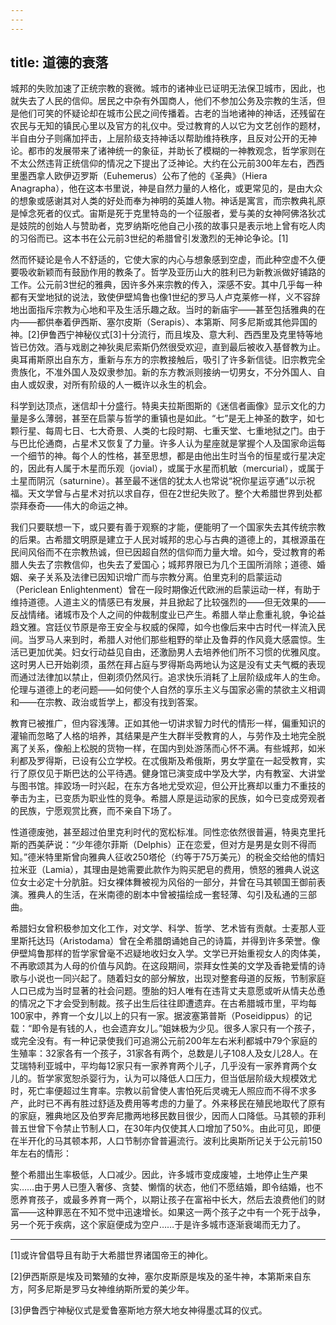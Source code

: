 ```yaml
---
---
---
```

title: 道德的衰落
---




城邦的失败加速了正统宗教的衰微。城市的诸神业已证明无法保卫城市，因此，也就失去了人民的信仰。居民之中杂有外国商人，他们不参加公务及宗教的生活，但是他们可笑的怀疑论却在城市公民之间传播着。古老的当地诸神的神话，还残留在农民与无知的镇民心里以及官方的礼仪中。受过教育的人以它为文艺创作的题材，半自由分子则痛加抨击，上层阶级支持神话以帮助维持秩序，且反对公开的无神论。都市的发展带来了诸神统一的象征，并助长了模糊的一神教观念，哲学家则在不太公然违背正统信仰的情况之下提出了泛神论。大约在公元前300年左右，西西里墨西拿人欧伊迈罗斯（Euhemerus）公布了他的《圣典》（Hiera Anagrapha），他在这本书里说，神是自然力量的人格化，或更常见的，是由大众的想象或感谢其对人类的好处而奉为神明的英雄人物。神话是寓言，而宗教典礼原是悼念死者的仪式。宙斯是死于克里特岛的一个征服者，爱与美的女神阿佛洛狄忒是妓院的创始人与赞助者，克罗纳斯吃他自己小孩的故事只是表示地上曾有吃人肉的习俗而已。这本书在公元前3世纪的希腊曾引发激烈的无神论争论。[1]

然而怀疑论是令人不舒适的，它使大家的内心与想象感到空虚，而此种空虚不久便要吸收新颖而有鼓励作用的教条了。哲学及亚历山大的胜利已为新教派做好铺路的工作。公元前3世纪的雅典，因许多外来宗教的传入，深感不安。其中几乎每一种都有天堂地狱的说法，致使伊壁鸠鲁也像1世纪的罗马人卢克莱修一样，义不容辞地出面指斥宗教为心地和平及生活乐趣之敌。当时的新庙宇——甚至包括雅典的在内——都供奉着伊西斯、塞尔皮斯（Serapis）、本第斯、阿多尼斯或其他异国的神。[2]伊鲁西宁神秘仪式[3]十分流行，而且埃及、意大利、西西里及克里特等地皆已仿效。酒与戏剧之神狄奥尼索斯仍然很受欢迎，直到最后被收入基督教为止。奥耳甫斯原出自东方，重新与东方的宗教接触后，吸引了许多新信徒。旧宗教完全贵族化，不准外国人及奴隶参加。新的东方教派则接纳一切男女，不分外国人、自由人或奴隶，对所有阶级的人一概许以永生的机会。

科学到达顶点，迷信却十分盛行。特奥夫拉斯图斯的《迷信者画像》显示文化的力量是多么薄弱，甚至在启蒙与哲学的重镇也是如此。“七”是无上神圣的数字，如七颗行星、每周七日、七大奇景、人类的七段时期、七重天堂、七重地狱之门。由于与巴比伦通商，占星术又恢复了力量。许多人认为星座就是掌握个人及国家命运每一个细节的神。每个人的性格，甚至思想，都是由他出生时当令的恒星或行星决定的，因此有人属于木星而乐观（jovial），或属于水星而机敏（mercurial），或属于土星而阴沉（saturnine）。甚至最不迷信的犹太人也常说“祝你星运亨通”以示祝福。天文学曾与占星术对抗以求自存，但在2世纪失败了。整个大希腊世界到处都崇拜泰奇——伟大的命运之神。

我们只要联想一下，或只要有善于观察的才能，便能明了一个国家失去其传统宗教的后果。古希腊文明原是建立于人民对城邦的忠心与古典的道德上的，其根源虽在民间风俗而不在宗教热诚，但已因超自然的信仰而力量大增。如今，受过教育的希腊人失去了宗教信仰，也失去了爱国心；城邦界限已为几个王国所消除；道德、婚姻、亲子关系及法律已因知识增广而与宗教分离。伯里克利的启蒙运动（Periclean Enlightenment）曾在一段时期像近代欧洲的启蒙运动一样，有助于维持道德。人道主义的情感已有发展，并且掀起了比较强烈的——但无效果的——反战情绪。诸城市及个人之间的仲裁制度业已产生。希腊人举止愈重礼貌，争论益趋文雅。宫廷仪节原是帝王安全与权威的保障，如今也像后来中古时代一样流入民间。当罗马人来到时，希腊人对他们那些粗野的举止及鲁莽的作风竟大感震惊。生活已更加优美。妇女行动益见自由，还激励男人去培养他们所不习惯的优雅风度。这时男人已开始剃须，虽然在拜占庭与罗得斯岛两地认为这是没有丈夫气概的表现而通过法律加以禁止，但剃须仍然风行。追求快乐消耗了上层阶级成年人的生命。伦理与道德上的老问题——如何使个人自然的享乐主义与国家必需的禁欲主义相调和——在宗教、政治或哲学上，都没有找到答案。

教育已被推广，但内容浅薄。正如其他一切讲求智力时代的情形一样，偏重知识的灌输而忽略了人格的培养，其结果是产生大群半受教育的人，与劳作及土地完全脱离了关系，像船上松脱的货物一样，在国内到处游荡而心怀不满。有些城邦，如米利都及罗得斯，已设有公立学校。在忒俄斯及希俄斯，男女学童在一起受教育，实行了原仅见于斯巴达的公平待遇。健身馆已演变成中学及大学，内有教室、大讲堂与图书馆。摔跤场一时兴起，在东方各地尤受欢迎，但公开比赛却以重力不重技的拳击为主，已变质为职业性的竞争。希腊人原是运动家的民族，如今已变成旁观者的民族，宁愿观赏比赛，而不亲自下场了。

性道德废弛，甚至超过伯里克利时代的宽松标准。同性恋依然很普遍，特奥克里托斯的西美萨说：“少年德尔菲斯（Delphis）正在恋爱，但对方是男是女则不得而知。”德米特里斯曾向雅典人征收250塔伦（约等于75万美元）的税金交给他的情妇拉米亚（Lamia），其理由是她需要此款作为购买肥皂的费用，愤怒的雅典人说这位女士必定十分肮脏。妇女裸体舞被视为风俗的一部分，并曾在马其顿国王御前表演。雅典人的生活，在米南德的剧本中曾被描绘成一套轻薄、勾引及私通的三部曲。

希腊妇女曾积极参加文化工作，对文学、科学、哲学、艺术皆有贡献。士麦那人亚里斯托达玛（Aristodama）曾在全希腊朗诵她自己的诗篇，并得到许多荣誉。像伊壁鸠鲁那样的哲学家曾毫不迟疑地收妇女入学。文学已开始重视女人的肉体美，不再歌颂其为人母的价值与风韵。在这段期间，崇拜女性美的文学及香艳爱情的诗歌与小说也一同兴起了。随着妇女的部分解放，出现对整套母道的反叛，节制家庭人口已成为当时显著的社会问题。堕胎的妇人唯有在违背丈夫意愿或听从情夫怂恿的情况之下才会受到制裁。孩子出生后往往即遭遗弃。在古希腊城市里，平均每100家中，养育一个女儿以上的只有一家。据波塞第普斯（Poseidippus）的记载：“即令是有钱的人，也会遗弃女儿。”姐妹极为少见。很多人家只有一个孩子，或完全没有。有一种记录使我们可追溯公元前200年左右米利都城中79个家庭的生殖率：32家各有一个孩子，31家各有两个，总数是儿子108人及女儿28人。在艾瑞特利亚城中，平均每12家只有一家养育两个儿子，几乎没有一家养育两个女儿的。哲学家宽恕杀婴行为，认为可以降低人口压力，但当低层阶级大规模效尤时，死亡率便超过生育率。宗教以前曾使人害怕死后灵魂无人照应而不得不求多产，此时已不再有胜过舒适及费用等考虑的力量了。外来移民在殖民地取代了原有的家庭，雅典地区及伯罗奔尼撒两地移民数目很少，因而人口降低。马其顿的菲利普五世曾下令禁止节制人口，在30年内仅使其人口增加了50%。由此可见，即便在半开化的马其顿本邦，人口节制亦曾普遍流行。波利比奥斯所记关于公元前150年左右的情形：

整个希腊出生率极低，人口减少。因此，许多城市变成废墟，土地停止生产果实……由于男人已堕入奢侈、贪婪、懒惰的状态，他们不愿结婚，即令结婚，也不愿养育孩子，或最多养育一两个，以期让孩子在富裕中长大，然后去浪费他们的财富——这种罪恶在不知不觉中迅速增长。如果这一两个孩子之中有一个死于战争，另一个死于疾病，这个家庭便成为空户……于是许多城市逐渐衰竭而无力了。





* * *



[1]或许曾倡导且有助于大希腊世界诸国帝王的神化。

[2]伊西斯原是埃及司繁殖的女神，塞尔皮斯原是埃及的圣牛神，本第斯来自东方，阿多尼斯是罗马女神维纳斯所爱的美少年。

[3]伊鲁西宁神秘仪式是爱鲁塞斯地方祭大地女神得墨忒耳的仪式。